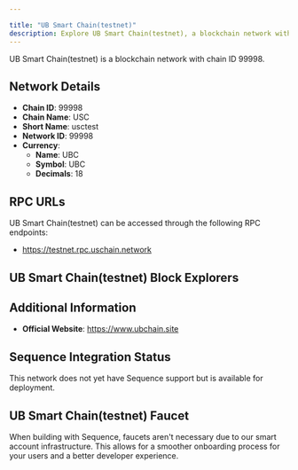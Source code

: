 ```yaml
---

title: "UB Smart Chain(testnet)"
description: Explore UB Smart Chain(testnet), a blockchain network with chain ID 99998. Learn about its native currency, UBC, and how to interact with the network.
---
```




UB Smart Chain(testnet) is a blockchain network with chain ID 99998.

## Network Details

- **Chain ID**: 99998
- **Chain Name**: USC
- **Short Name**: usctest
- **Network ID**: 99998
- **Currency**: 
  - **Name**: UBC
  - **Symbol**: UBC
  - **Decimals**: 18

## RPC URLs

UB Smart Chain(testnet) can be accessed through the following RPC endpoints:

- https://testnet.rpc.uschain.network

## UB Smart Chain(testnet) Block Explorers



## Additional Information

- **Official Website**: https://www.ubchain.site

## Sequence Integration Status

This network does not yet have Sequence support but is available for deployment.

## UB Smart Chain(testnet) Faucet

When building with Sequence, faucets aren't necessary due to our smart account infrastructure. This allows for a smoother onboarding process for your users and a better developer experience.
